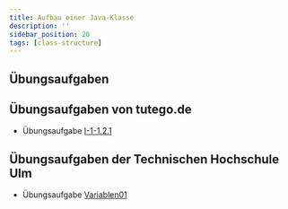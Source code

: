 ```yaml
---
title: Aufbau einer Java-Klasse
description: ''
sidebar_position: 20
tags: [class-structure]
---
```


## Übungsaufgaben


<DocCardList />

## Übungsaufgaben von tutego.de

- Übungsaufgabe
  [I-1-1.2.1](https://tutego.de/javabuch/aufgaben/intro.html#_fehlermeldungen_der_ide_kennenlernen)

## Übungsaufgaben der Technischen Hochschule Ulm

- Übungsaufgabe
  [Variablen01](https://studium.hs-ulm.de/de/org/I/vorkurse/Documents/java_aufgaben.pdf)
